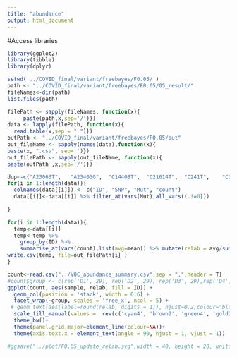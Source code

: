 ```yaml
---
title: "abundance"
output: html_document
---
```


#Access libraries

```r
library(ggplot2)
library(tibble)
library(dplyr)
```


```r
setwd('../COVID_final/variant/freebayes/F0.05/')
path <- "../COVID_final/variant/freebayes/F0.05/05_result/"
fileNames<-dir(path)
list.files(path)

```


```r
filePath <- sapply(fileNames, function(x){ 
     paste(path,x,sep='/')})  
data <- lapply(filePath, function(x){
  read.table(x,sep = " ")})
outPath <- "../COVID_final/variant/freebayes/F0.05/out" 
out_fileName <- sapply(names(data),function(x){
paste(x, ".csv", sep='')})
out_filePath <- sapply(out_fileName, function(x){
paste(outPath ,x,sep='/')})
```

```r
dup<-c("A23063T",	"A23403G",	"C14408T",	"C21614T",	"C241T",	"C3037T",	"G23012A",	"G28881A",	"G28882A",	"G28883C")
for(i in 1:length(data)){
  colnames(data[[i]]) <- c("ID", "SNP", "Mut", "count") 
  data[[i]]<-data[[i]] %>% filter_at(vars(Mut),all_vars((.!=0)))
  
}
```


```r
for(i in 1:length(data)){
  temp<-data[[i]]
  temp<-temp %>% 
    group_by(ID) %>% 
    summarise_at(vars(count),list(avg=mean)) %>% mutate(relab = avg/sum(avg))
write.csv(temp, file=out_filePath[i] ) 
}
```

```r
count<-read.csv("../VOC_abundance_summary.csv",sep = ",",header = T)
#count$group <- c(rep('D1', 29), rep('D2', 29), rep('D3', 29),rep('D4',32),rep('D5',34),rep('WA',7))
ggplot(count, aes(sample, relab, fill = ID)) +
  geom_col(position = 'stack', width = 0.6) +
  facet_wrap(~group, scales = 'free_x', ncol = 5) +
 # geom_text(aes(label=round(relab, digits = 1)), hjust=0.2,colour="black") +
  scale_fill_manual(values =  rev(c('cyan4', 'brown2', 'green4', 'gold1'))) +
  theme_bw()+
  theme(panel.grid.major=element_line(colour=NA))+
  theme(axis.text.x = element_text(angle = 90, hjust = 1, vjust = 1))

#ggsave("../plot/F0.05_update_relab.svg",width = 40, height = 20, units = "cm")
```